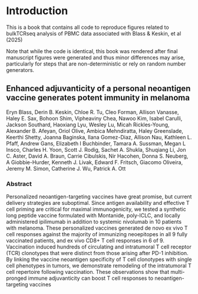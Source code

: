 # Introduction {.unnumbered}

This is a book that contains all code to reproduce figures related to bulkTCRseq analysis of PBMC data associated with Blass & Keskin, et al (2025)

Note that while the code is identical, this book was rendered after final manuscript figures were generated and thus minor differences may arise, particularly for steps that are non-deterministic or rely on random number generators. 

## Enhanced adjuvanticity of a personal neoantigen vaccine generates potent immunity in melanoma {.unnumbered}
Eryn Blass, Derin B. Keskin, Chloe R. Tu, Cleo Forman, Allison Vanasse, Haley E. Sax, Bohoon Shim, Vipheaviny Chea, Nawoo Kim, Isabel Carulli, Jackson Southard, Haoxiang Lyu, Wesley Lu, Micah Rickles-Young, Alexander B. Afeyan, Oriol Olive, Ambica Mehndiratta, Haley Greenslade, Keerthi Shetty, Joanna Baginska, Ilana Gomez-Diaz, Allison Nau, Kathleen L. Pfaff, Andrew Gans, Elizabeth I Buchbinder, Tamara A. Sussman, Megan L Insco, Charles H. Yoon, Scott J. Rodig, Sachet A. Shukla, Shuqiang Li, Jon C. Aster, David A. Braun, Carrie Cibulskis, Nir Hacohen, Donna S. Neuberg, A Giobbie-Hurder, Kenneth J. Livak, Edward F. Fritsch, Giacomo Oliveira, Jeremy M. Simon, Catherine J. Wu, Patrick A. Ott

### Abstract {.unnumbered}
Personalized neoantigen-targeting vaccines have great promise, but current delivery strategies are suboptimal. Since antigen availability and effective T cell priming are critical for maximal immunogenicity, we tested a synthetic long peptide vaccine formulated with Montanide, poly-ICLC, and locally administered ipilimumab in addition to systemic nivolumab in 10 patients with melanoma. These personalized vaccines generated de novo ex vivo T cell responses against the majority of immunizing neoepitopes in all 9 fully vaccinated patients, and ex vivo CD8+ T cell responses in 6 of 9. Vaccination induced hundreds of circulating and intratumoral T cell receptor (TCR) clonotypes that were distinct from those arising after PD-1 inhibition. By linking the vaccine neoantigen specificity of T cell clonotypes with single cell phenotypes in tumors, we demonstrate remodeling of the intratumoral T cell repertoire following vaccination. These observations show that multi-pronged immune adjuvanticity can boost T cell responses to neoantigen-targeting vaccines

